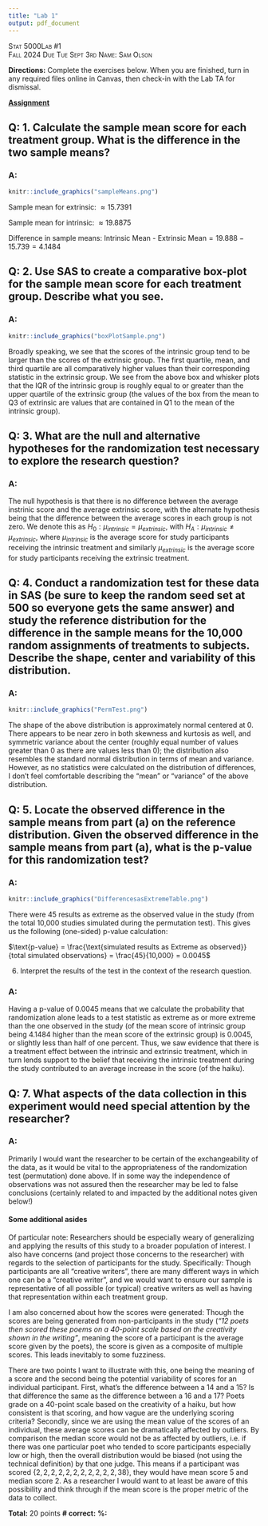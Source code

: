 ```yaml
---
title: "Lab 1"
output: pdf_document
---
```


[Stat 5000]{.smallcaps}[Lab #1]{.smallcaps}\
[Fall 2024]{.smallcaps} [Due Tue Sept 3rd]{.smallcaps}
[Name: Sam Olson]{.smallcaps} \

**Directions:** Complete the exercises below. When you are finished,
turn in any required files online in Canvas, then check-in with the Lab
TA for dismissal.\

**[Assignment]{.underline}**

## Q: 1.  Calculate the sample mean score for each treatment group. What is the difference in the two sample means?

### A: 

```r
knitr::include_graphics("sampleMeans.png")
```

Sample mean for extrinsic: $\approx{15.7391}$

Sample mean for intrinsic: $\approx{19.8875}$

Difference in sample means: $\text{Intrinsic Mean - Extrinsic Mean} = 19.888 - 15.739 = 4.1484$

\pagebreak

## Q: 2.  Use SAS to create a comparative box-plot for the sample mean score for each treatment group. Describe what you see.

### A: 

```r
knitr::include_graphics("boxPlotSample.png")
```

Broadly speaking, we see that the scores of the intrinsic group tend to be larger than the scores of the extrinsic group. The first quartile, mean, and third quartile are all comparatively higher values than their corresponding statistic in the extrinsic group. We see from the above box and whisker plots that the IQR of the intrinsic group is roughly equal to or greater than the upper quartile of the extrinsic group (the values of the box from the mean to Q3 of extrinsic are values that are contained in Q1 to the mean of the intrinsic group). 

\pagebreak

## Q: 3.  What are the null and alternative hypotheses for the randomization test necessary to explore the research question?

### A: 

The null hypothesis is that there is no difference between the average instrinic score and the average extrinsic score, with the alternate hypothesis being that the difference between the average scores in each group is not zero. We denote this as $H_0: \mu_{intrinsic} = \mu_{extrinsic}$, with $H_A: \mu_{intrinsic} \neq \mu_{extrinsic}$, where $\mu_{intrinsic}$ is the average score for study participants receiving the intrinsic treatment and similarly $\mu_{extrinsic}$ is the average score for study participants receiving the extrinsic treatment. 

\pagebreak

## Q: 4.  Conduct a randomization test for these data in SAS (be sure to keep the random seed set at 500 so everyone gets the same answer) and study the reference distribution for the difference in the sample means for the 10,000 random assignments of treatments to subjects. Describe the shape, center and variability of this distribution.

### A: 

```r
knitr::include_graphics("PermTest.png")
```

The shape of the above distribution is approximately normal centered at 0. There appears to be near zero in both skewness and kurtosis as well, and symmetric variance about the center (roughly equal number of values greater than 0 as there are values less than 0); the distribution also resembles the standard normal distribution in terms of mean and variance. However, as no statistics were calculated on the distribution of differences, I don't feel comfortable describing the "mean" or "variance" of the above distribution. 

\pagebreak

## Q: 5.  Locate the observed difference in the sample means from part (a) on the reference distribution. Given the observed difference in the sample means from part (a), what is the p-value for this randomization test?

### A: 

```r
knitr::include_graphics("DifferencesasExtremeTable.png")
```

There were $45$ results as extreme as the observed value in the study (from the total 10,000 studies simulated during the permutation test). This gives us the following (one-sided) p-value calculation: 

$\text{p-value} = \frac{\text{simulated results as Extreme as observed}}{total simulated observations} = \frac{45}{10,000} = 0.0045$

\pagebreak

6.  Interpret the results of the test in the context of the research question.

### A: 

Having a p-value of 0.0045 means that we calculate the probability that randomization alone leads to a test statistic as extreme as or more extreme than the one observed in the study (of the mean score of intrinsic group being 4.1484 higher than the mean score of the extrinsic group) is 0.0045, or slightly less than half of one percent. Thus, we saw evidence that there is a treatment effect between the intrinsic and extrinsic treatment, which in turn lends support to the belief that receiving the intrinsic treatment during the study contributed to an average increase in the score (of the haiku). 

\pagebreak

## Q: 7.  What aspects of the data collection in this experiment would need special attention by the researcher?
    
### A: 

Primarily I would want the researcher to be certain of the exchangeability of the data, as it would be vital to the appropriateness of the randomization test (permutation) done above. If in some way the independence of observations was not assured then the researcher may be led to false conclusions (certainly related to and impacted by the additional notes given below!)

#### Some additional asides 

Of particular note: Researchers should be especially weary of generalizing and applying the results of this study to a broader population of interest. I also have concerns (and project those concerns to the researcher) with regards to the selection of participants for the study. Specifically: Though participants are all "creative writers", there are many different ways in which one can be a "creative writer", and we would want to ensure our sample is representative of all possible (or typical) creative writers as well as having that representation within each treatment group. 

I am also concerned about how the scores were generated: Though the scores are being generated from non-participants in the study (*"12 poets then scored
these poems on a 40-point scale based on the creativity shown in the writing"*, meaning the score of a participant is the average score given by the poets), the score is given as a composite of multiple scores. This leads inevitably to some fuzziness. 

There are two points I want to illustrate with this, one being the meaning of a score and the second being the potential variability of scores for an individual participant. First, what's the difference between a 14 and a 15? Is that difference the same as the difference between a 16 and a 17? Poets grade on a 40-point scale based on the creativity of a haiku, but how consistent is that scoring, and how vague are the underlying scoring criteria? Secondly, since we are using the mean value of the scores of an individual, these average scores can be dramatically affected by outliers. By comparison the median score would not be as affected by outliers, i.e. if there was one particular poet who tended to score participants especially low or high, then the overall distribution would be biased (not using the technical definition) by that one judge. This means if a participant was scored $\{ 2, 2, 2, 2, 2, 2, 2, 2, 2, 2, 2, 38\}$, they would have mean score 5 and median score 2. As a researcher I would want to at least be aware of this possibility and think through if the mean score is the proper metric of the data to collect. 

**Total:** 20 points **\# correct:** **%:**
